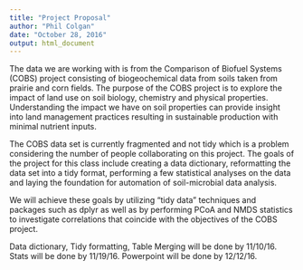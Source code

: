 ```yaml
---
title: "Project Proposal"
author: "Phil Colgan"
date: "October 28, 2016"
output: html_document
---
```


The data we are working with is from the Comparison of Biofuel Systems (COBS) project consisting of biogeochemical data from soils taken from prairie and corn fields.  The purpose of the COBS project is to explore the impact of land use on soil biology, chemistry and physical properties. Understanding the impact we have on soil properties can provide insight into land management practices resulting in sustainable production with minimal nutrient inputs. 

The COBS data set is currently fragmented and not tidy which is a problem considering the number of people collaborating on this project.  The goals of the project for this class include creating a data dictionary, reformatting the data set into a tidy format, performing a few statistical analyses on the data and laying the foundation for automation of soil-microbial data analysis.  

We will achieve these goals by utilizing "tidy data" techniques and packages such as dplyr as well as by performing PCoA and NMDS statistics to investigate correlations that coincide with the objectives of the COBS project.  

Data dictionary, Tidy formatting, Table Merging will be done by 11/10/16.  Stats will be done by 11/19/16.  Powerpoint will be done by 12/12/16.
